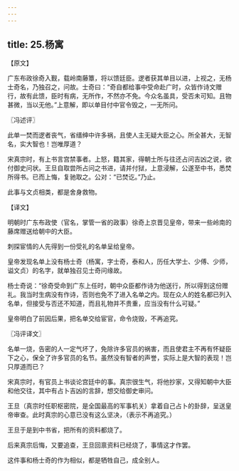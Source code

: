 ```yaml
---
---
---
```

title: 25.杨寓
---



【原文】

广东布政徐奇入觐，载岭南藤簟，将以馈廷臣。逻者获其单目以进，上视之，无杨士奇名，乃独召之，问故。士奇曰：“奇自都给事中受命赴广时，众皆作诗文赠行，故有此馈，臣时有病，无所作，不然亦不免。今众名虽具，受否未可知。且物甚微，当以无他。”上意解，即以单目付中官令毁之，一无所问。

〖冯述评〗

此单一焚而逻者丧气，省缙绅中许多祸，且使人主无疑大臣之心。所全甚大，无智名，实大智也！岂唯厚道？

宋真宗时，有上书言宫禁事者。上怒，籍其家，得朝士所与往还占问吉凶之说，欲付御史问状。王旦自取尝所占问之书进，请并付狱，上意浸解，公遂至中书，悉焚所得书。已而上悔，复驰取之。公对：“已焚讫。”乃止。

此事与文贞相类，都是舍身救物。

【译文】

明朝时广东布政使（官名，掌管一省的政事）徐奇上京晋见皇帝，带来一些岭南的藤席赠送给朝中的大臣。

刺探宦情的人先得到一份受礼的名单呈给皇帝。

皇帝发现名单上没有杨士奇（杨寓，字士奇，泰和人，历任大学士、少傅、少师，谥文贞）的名字，就单独召见士奇问缘故。

杨士奇说：“徐奇受命到广东上任时，朝中众臣都作诗为他送行，所以得到这份赠礼。我当时生病没有作诗，否则也免不了进入名单之内。现在众人的姓名都已列入名单，但接受与否还不知道，而且礼物并不贵重，应当没有什么可疑。”

皇帝明白了前因后果，把名单交给宦官，命令烧毁，不再追究。

〖冯评译文〗

名单一烧，告密的人一定气坏了，免除许多官员的祸害，而且使君主不再有怀疑臣下之心，保全了许多官员的名节。虽然没有智者的声誉，实际上是大智的表现！岂只厚道而已？

宋真宗时，有官员上书谈论宫廷中的事。真宗很生气，将他抄家，又得知朝中大臣和他交往，其中有占卜吉凶的言辞，想交给御史审问。

王旦（真宗时任职枢密院，是全国最高的军事机关）拿着自己占卜的卦辞，呈送皇帝审查。此时真宗的心意已没有这么坚决，（表示不再追究。）

王旦于是到中书省，把所有的资料都烧了。

后来真宗后悔，又要追查，王旦回禀资料已经烧了，事情这才作罢。

这件事和杨士奇的作为相似，都是牺牲自己，成全别人。